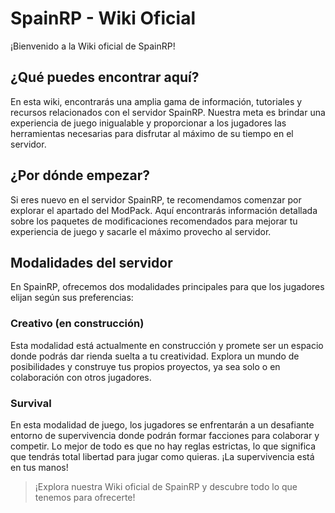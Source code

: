# SpainRP - Wiki Oficial

¡Bienvenido a la Wiki oficial de SpainRP!

## ¿Qué puedes encontrar aquí?
En esta wiki, encontrarás una amplia gama de información, tutoriales y recursos relacionados con el servidor SpainRP. Nuestra meta es brindar una experiencia de juego inigualable y proporcionar a los jugadores las herramientas necesarias para disfrutar al máximo de su tiempo en el servidor.

## ¿Por dónde empezar?
Si eres nuevo en el servidor SpainRP, te recomendamos comenzar por explorar el apartado del ModPack. Aquí encontrarás información detallada sobre los paquetes de modificaciones recomendados para mejorar tu experiencia de juego y sacarle el máximo provecho al servidor.

## Modalidades del servidor
En SpainRP, ofrecemos dos modalidades principales para que los jugadores elijan según sus preferencias:

### Creativo (en construcción)
Esta modalidad está actualmente en construcción y promete ser un espacio donde podrás dar rienda suelta a tu creatividad. Explora un mundo de posibilidades y construye tus propios proyectos, ya sea solo o en colaboración con otros jugadores.

### Survival 
En esta modalidad de juego, los jugadores se enfrentarán a un desafiante entorno de supervivencia donde podrán formar facciones para colaborar y competir. Lo mejor de todo es que no hay reglas estrictas, lo que significa que tendrás total libertad para jugar como quieras. ¡La supervivencia está en tus manos!


> ¡Explora nuestra Wiki oficial de SpainRP y descubre todo lo que tenemos para ofrecerte!

